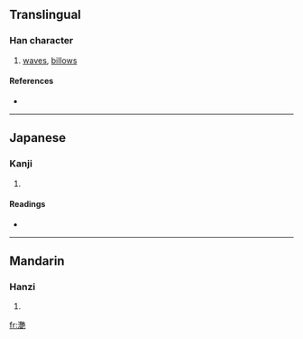 {{also|灩}}
==Translingual==

===Han character===
{{Han char|rn=85|rad=水|as=19|sn=22|four=|canj=水廿廿山 (ETTU)}}

# [[waves]], [[billows]]

====References====
* {{Han ref|kx=0663.150|dkj=18777|dj=1072.090|hdz=31795.030|uh=7054|ud=28756}}

----

==Japanese==

===Kanji===
{{ja-kanji|grade=|rs=水19}}

# {{defn|Japanese}}

====Readings====
* {{ja-readings|on=[[えん]] (en)|kun=[[なみ]] (nami)}}

----

==Mandarin==

===Hanzi===
{{cmn-hanzi|pin=[[yàn]] ([[yan4]])|wg=yen<sup>4</sup>}}

# {{defn|Mandarin}}

[[fr:灔]]